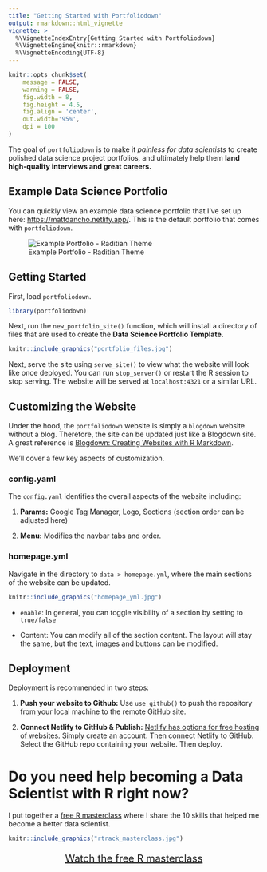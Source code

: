 ```yaml
---
title: "Getting Started with Portfoliodown"
output: rmarkdown::html_vignette
vignette: >
  %\VignetteIndexEntry{Getting Started with Portfoliodown}
  %\VignetteEngine{knitr::rmarkdown}
  %\VignetteEncoding{UTF-8}
---
```


```r
knitr::opts_chunk$set(
    message = FALSE,
    warning = FALSE,
    fig.width = 8, 
    fig.height = 4.5,
    fig.align = 'center',
    out.width='95%', 
    dpi = 100
)
```


The goal of `portfoliodown` is to make it _painless for data scientists_ to create polished data science project portfolios, and ultimately help them __land high-quality interviews and great careers.__ 

## Example Data Science Portfolio

You can quickly view an example data science portfolio that I've set up here:  [https://mattdancho.netlify.app/](https://mattdancho.netlify.app/). This is the default portfolio that comes with `portfoliodown`.

![Example Portfolio - Raditian Theme](https://raw.githubusercontent.com/business-science/raditian-free-hugo-theme-data-science/master/images/example_portfolio.gif)



## Getting Started

First, load `portfoliodown`. 

```r
library(portfoliodown)
```


Next, run the `new_portfolio_site()` function, which will install a directory of files that are used to create the __Data Science Portfolio Template.__

```r
knitr::include_graphics("portfolio_files.jpg")
```

Next, serve the site using `serve_site()` to view what the website will look like once deployed. You can run `stop_server()` or restart the R session to stop serving. The website will be served at `localhost:4321` or a similar URL. 


## Customizing the Website

Under the hood, the `portfoliodown` website is simply a `blogdown` website without a blog. Therefore, the site can be updated just like a Blogdown site. A great reference is [Blogdown: Creating Websites with R Markdown](https://bookdown.org/yihui/blogdown/).

We'll cover a few key aspects of customization. 

### config.yaml

The `config.yaml` identifies the overall aspects of the website including:

1. __Params:__ Google Tag Manager, Logo, Sections (section order can be adjusted here)

2. __Menu:__ Modifies the navbar tabs and order. 

### homepage.yml

Navigate in the directory to `data > homepage.yml`, where the main sections of the website can be updated. 

```r
knitr::include_graphics("homepage_yml.jpg")
```

- `enable`: In general, you can toggle visibility of a section by setting to `true/false`

- Content: You can modify all of the section content. The layout will stay the same, but the text, images and buttons can be modified.

## Deployment

Deployment is recommended in two steps:

1. __Push your website to Github:__ Use `use_github()` to push the repository from your local machine to the remote GitHub site. 

2. __Connect Netlify to GitHub & Publish:__ [Netlify has options for free hosting of websites.](https://www.netlify.com/) Simply create an account. Then connect Netlify to GitHub. Select the GitHub repo containing your website. Then deploy. 


# Do you need help becoming a Data Scientist with R right now?

I put together a [free R masterclass](https://learn.business-science.io/free-rtrack-masterclass?el=documentation) where I share the 10 skills that helped me become a better data scientist. 

```r
knitr::include_graphics("rtrack_masterclass.jpg")
```


<a href="https://learn.business-science.io/free-rtrack-masterclass?el=documentation"><p style="text-align:center; font-size:20px;">Watch the free R masterclass</p></a>
